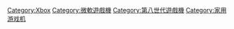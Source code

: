 {{Commonscat|Xbox One}}

[[Category:Xbox|Category:Xbox]]
[[Category:微軟遊戲機|Category:微軟遊戲機]]
[[Category:第八世代遊戲機|Category:第八世代遊戲機]]
[[Category:家用游戏机|Category:家用游戏机]]